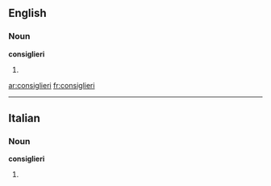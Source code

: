 ==English==

===Noun===
'''consiglieri'''

# {{plural of|[[consigliere]]}}

[[ar:consiglieri]]
[[fr:consiglieri]]

----
==Italian==

===Noun===
'''consiglieri''' {{mf}}

# {{plural of|[[consigliere]]|lang=Italian}}
{{rfc-auto}}